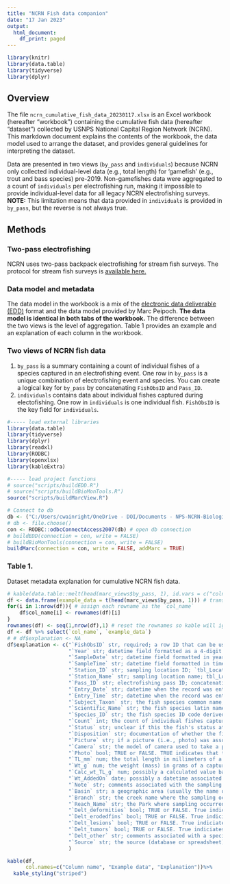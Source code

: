 ```yaml
---
title: "NCRN Fish data companion"
date: "17 Jan 2023"
output:
  html_document:
    df_print: paged
---
```


```r
library(knitr)
library(data.table)
library(tidyverse)
library(dplyr)
```

## Overview

The file `ncrn_cumulative_fish_data_20230117.xlsx` is an Excel workbook (hereafter "workbook") containing the cumulative fish data (hereafter "dataset") collected by USNPS National Capital Region Network (NCRN). This markdown document explains the contents of the workbook, the data model used to arrange the dataset, and provides general guidelines for interpreting the dataset.

Data are presented in two views (`by_pass` and `individuals`) because NCRN only collected individual-level data (e.g., total length) for 'gamefish' (e.g., trout and bass species) pre-2019. Non-gamefishes data were aggregated to a count of `individuals` per electrofishing run, making it impossible to provide individual-level data for all legacy NCRN electrofishing surveys. **NOTE:** This limitation means that data provided in `individuals` is provided in `by_pass`, but the reverse is not always true.

## Methods

### Two-pass electrofishing

NCRN uses two-pass backpack electrofishing for stream fish surveys. The protocol for stream fish surveys is [available here.](https://doimspp.sharepoint.com/:b:/r/sites/NCRNBiologicalStreamSampling/Shared%20Documents/General/Operational%20Reviews/NCRN_Biological_Stream_Survey_Protocol_Ver_2.0_NRR.pdf?csf=1&web=1&e=jaH7W0)

### Data model and metadata

The data model in the workbook is a mix of the [electronic data deliverable (EDD)](https://www.epa.gov/sites/default/files/2016-01/documents/r2comprehensivemanual_sept2015.pdf) format and the data model provided by Marc Peipoch. **The data model is identical in both tabs of the workbook.** The difference between the two views is the level of aggregation. Table 1 provides an example and an explanation of each column in the workbook.

### Two views of NCRN fish data

1.  `by_pass` is a summary containing a count of individual fishes of a species captured in an electrofishing event. One row in `by_pass` is a unique combination of electrofishing event and species. You can create a logical key for `by_pass` by concatenating `FishObsID` and `Pass_ID`.
2.  `individuals` contains data about individual fishes captured during electofishing. One row in `individuals` is one individual fish. `FishObsID` is the key field for `individuals`.


```r
#----- load external libraries
library(data.table)
library(tidyverse)
library(dplyr)
library(readxl)
library(RODBC)
library(openxlsx)
library(kableExtra)

#----- load project functions
# source("scripts/buildEDD.R")
# source("scripts/buildBioMonTools.R")
source("scripts/buildMarcView.R")

# Connect to db
db <- ("C:/Users/cwainright/OneDrive - DOI/Documents - NPS-NCRN-Biological Stream Sampling/General/Annual-Data-Packages/2022/NCRN_MBSS/NCRN_MBSS_be_2022.mdb")# https://doimspp.sharepoint.com/:u:/r/sites/NCRNBiologicalStreamSampling/Shared%20Documents/General/Annual-Data-Packages/2022/NCRN_MBSS/NCRN_MBSS_be_2022.mdb?csf=1&web=1&e=jjeJIg
# db <- file.choose()
con <- RODBC::odbcConnectAccess2007(db) # open db connection
# buildEDD(connection = con, write = FALSE)
# buildBioMonTools(connection = con, write = FALSE)
buildMarc(connection = con, write = FALSE, addMarc = TRUE)
```
### Table 1.
Dataset metadata explanation for cumulative NCRN fish data.


```r
# kable(data.table::melt(head(marc_views$by_pass, 1), id.vars = c("colname", "example")))
df <- data.frame(example_data = t(head(marc_views$by_pass, 1))) # transpose
for(i in 1:nrow(df)){ # assign each rowname as the `col_name`
    df$col_name[i] <- rownames(df)[i]
}
rownames(df) <- seq(1,nrow(df),1) # reset the rownames so kable will ignore them
df <- df %>% select(`col_name`, `example_data`)
# # df$explanation <- NA
df$explanation <- c("`FishObsID` str, required; a row ID that can be used to cross-reference between datasets `by_pass` and `individuals`. In this example, '0070D8CD-AF51-4580-A6D7-3A015A555D1C' is the `tbl_Fish_Data.Data_ID` assigned to the electrofishing event in the NCRN fish database. `FishObsID` is the key field in `individuals` and a foreign key in `by_pass`. ",
                    "`Year` str; datetime field formatted as a 4-digit year, YYYY; `tbl_Events.Start_Date`",
                    "`SampleDate` str; datetime field formatted in year-month-date format, YYYY-MM-DD; `tbl_Events.Start_Date`",
                    "`SampleTime` str; datetime field formatted in time format, HH:MM; `tbl_Events.Start_Date`",
                    "`Station_ID` str; sampling location ID; `tbl_Locations.Site_ID`",
                    "`Station_Name` str; sampling location name; tbl_Locations.Site_ID.NCRN_Site_ID",
                    "`Pass_ID` str; electrofishing pass ID; concatenation of `SampleDate`, `SampleTime`, and pass number.",
                    "`Entry_Date` str; datetime when the record was entered into the database (either NCRN's fish database or Marc's database); formatted as YYYY-MM-DD; `tbl_Meta_Events.Entered_Date`",
                    "`Entry_Time` str; datetime when the record was entered into the database (either NCRN's fish database or Marc's database); HH:MM; `tbl_Meta_Events.Entered_Date`",
                    "`Subject_Taxon` str; the fish species common name; `tlu_Fish.Common_Name`",
                    "`Scientific_Name` str; the fish species latin name; `tlu_Fish.Latin_Name`",
                    "`Species_ID` str; the fish species ID code derived from Marc 2021 and 2022 data",
                    "`Count` int; the count of individual fishes captured; for nongame fishes either tbl_Fish_Data.Total_Pass_1 or tbl_Fish_Data.Total_Pass_2; for gamefishes `Count` was always 1 in NCRN records",
                    "`Status` str; unclear if this the fish's status at time of capture or after processing: choices are 'Live' or 'Dead'. NCRN does not track this datum.",
                    "`Disposition` str; documentation of whether the fish(es) were released or not after processing: choices are 'Release' or 'Retained'; `tbl_Fish_Data.retained`",
                    "`Picture` str; if a picture (i.e., photo) was associated with this sample, its picture ID is provided in `Picture`. The picture at this ID may or may not be a picture of the fish and it could simply be a picture associated with the sample (e.g., a picture showing habitat conditions). `tbl_Photos.Photo_Num`",
                    "`Camera` str; the model of camera used to take a photo. NCRN does not track this datum.",
                    "`Photo` bool; TRUE or FALSE. TRUE indicates that there is a picture associated with this record.",
                    "`TL_mm` num; the total length in millimeters of a captured fish. Always NA in `by_pass` because total length is an individual-level datum.",
                    "`Wt_g` num; the weight (mass) in grams of a captured fish. Always NA in `by_pass` because total length is an individual-level datum.",
                    "`Calc_wt_TL_g` num; possibly a calculated value based on a length-weight relationship. NCRN does not track this datum.",
                    "`Wt_AddedOn` date; possibly a datetime associated with `Calc_wt_TL_g`. NCRN does not track this datum.",
                    "`Note` str; comments associated with the sampling event, not necessarily the fish(es). `tbl_Events.Comments`",
                    "`Basin` str; a geographic area (usually the name of a watershed or similar) in which the sampling location is found. `tlu_Basin_Code.Basin`",
                    "`Branch` str; the creek name where the sampling occurred. `tbl_Locations.Loc_Name`",
                    "`Reach_Name` str; the Park where sampling occurred. `tlu_Park_Code.PARKNAME`",
                    "`Delt_deformities` bool; TRUE or FALSE. True indiciates that DELT deformities were reported for this record. tbl_Fish_Data.Anom",
                    "`Delt_erodedfins` bool; TRUE or FALSE. True indiciates that DELT eroded fins deformities were reported for this record. NCRN only tracks DELT in comments `Delt_other`.",
                    "`Delt_lesions` bool; TRUE or FALSE. True indiciates that DELT lesions deformities were reported for this record. NCRN only tracks DELT in comments `Delt_other`.",
                    "`Delt_tumors` bool; TRUE or FALSE. True indiciates that DELT tumors deformities were reported for this record. NCRN only tracks DELT in comments `Delt_other`.",
                    "`Delt_other` str; comments associated with a species captured during electrofishing. NCRN does not specifically capture DELT comments but these comments tend to be about the condition of captured fishes. `tbl_Fish_Data.Comments`",
                    "`Source` str; the source (database or spreadsheet) of the data in a record."
                    )

kable(df,
      col.names=c("Column name", "Example data", "Explanation"))%>%
  kable_styling("striped")
```

